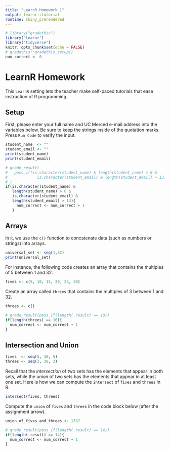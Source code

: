 ```yaml
---
title: "LearnR Homework 1"
output: learnr::tutorial
runtime: shiny_prerendered
---
```


```r
# library("gradethis")
library("learnr")
library("tidyverse")
knitr::opts_chunk$set(echo = FALSE)
# gradethis::gradethis_setup()
num_correct <- 0
```

# LearnR Homework

This `LearnR` setting lets the teacher make self-paced tutorials that ease instruction of R programming.

## Setup

First, please enter your full name and UC Merced e-mail address into the variables below.  Be sure to keep the strings inside of the quotation marks.  Press `Run Code` to verify the input.

```r
student_name  <- ""
student_email <- ""
print(student_name)
print(student_email)
```

```r
# grade_result(
#   pass_if(is.character(student_name) & length(student_name) > 0 &
#             is.character(student_email) & length(student_email) > 13)
# )
if(is.character(student_name) & 
   length(student_name) > 0 &
   is.character(student_email) & 
   length(student_email) > 13){
     num_correct <- num_correct + 1
   }
```

## Arrays

In `R`, we use the `c()` function to concatenate data (such as numbers or strings) into arrays.

```r
universal_set <- seq(1,32)
print(universal_set)
```

For instance, the following code creates an array that contains the multiples of 5 between 1 and 32.

```r
fives <- c(5, 10, 15, 20, 25, 30)
```

Create an array called `threes` that contains the multiples of 3 between 1 and 32.

```r
threes <- c()
```

```r
# grade_result(pass_if(length(.result) == 10))
if(length(threes) == 10){
  num_correct <- num_correct + 1
}
```

## Intersection and Union

```r
fives  <- seq(5, 30, 5)
threes <- seq(3, 30, 3)
```

Recall that the *intersection* of two sets has the elements that appear in both sets, while the *union* of two sets has the elements that appear in at least one set.  Here is how we can compute the `intersect` of `fives` and `threes` in R.

```r
intersect(fives, threes)
```

Compute the `union` of `fives` and `threes` in the code block below (after the assignment arrow).

```r
union_of_fives_and_threes <- 1337
```

```r
# grade_result(pass_if(length(.result) == 14))
if(length(.result) == 14){
  num_correct <- num_correct + 1
}
```

